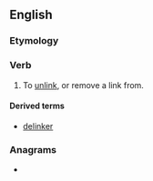 ==English==

===Etymology===
{{prefix|de|link|lang=en}}

===Verb===
{{en-verb}}

# {{lb|en|transitive}} To [[unlink]], or remove a link from.

====Derived terms====
* [[delinker]]

===Anagrams===
* {{anagrams|en|Kindel|Kindle|dinkle|inkled|kilned|kindle|klined|linked}}
